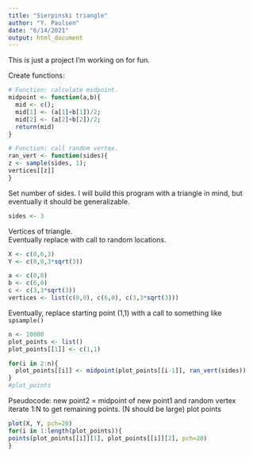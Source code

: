 ```yaml
---
title: "Sierpinski triangle"
author: "Y. Paulsen"
date: "6/14/2021"
output: html_document
---
```


This is just a project I'm working on for fun.  

Create functions: 

```r
# Function: calculate midpoint. 
midpoint <- function(a,b){
  mid <- c();
  mid[1] <- (a[1]+b[1])/2;
  mid[2] <- (a[2]+b[2])/2;
  return(mid)
}

# Function: call random vertex.
ran_vert <- function(sides){
z <- sample(sides, 1);
vertices[[z]]
}
```

Set number of sides. 
I will build this program with a triangle in mind, but eventually it should be generalizable. 

```r
sides <- 3
```

Vertices of triangle.   
Eventually replace with call to random locations. 

```r
X <- c(0,6,3)
Y <- c(0,0,3*sqrt(3))

a <- c(0,0)
b <- c(6,0)
c <- c(3,3*sqrt(3))
vertices <- list(c(0,0), c(6,0), c(3,3*sqrt(3)))
```

Eventually, replace starting point (1,1) with a call to something like `spsample()`

```r
n <- 10000
plot_points <- list()
plot_points[[1]] <- c(1,1)

for(i in 2:n){
  plot_points[[i]] <- midpoint(plot_points[[i-1]], ran_vert(sides))
}
#plot_points
```

Pseudocode: 
new point2 = midpoint of new point1 and random vertex 
iterate 1:N to get remaining points. (N should be large)
plot points  

```r
plot(X, Y, pch=20)
for(i in 1:length(plot_points)){
points(plot_points[[i]][1], plot_points[[i]][2], pch=20)
}
```








